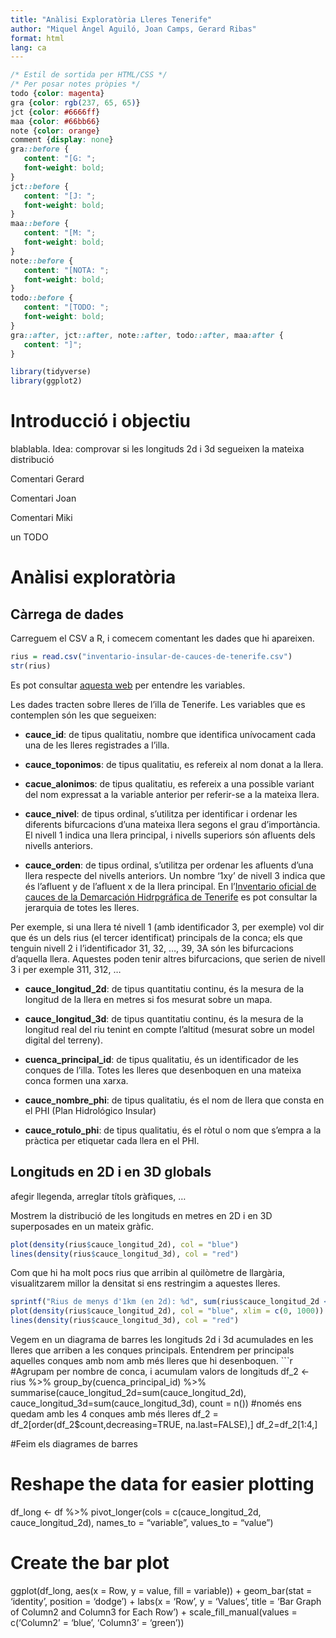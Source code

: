 ```yaml
---
title: "Anàlisi Exploratòria Lleres Tenerife"
author: "Miquel Àngel Aguiló, Joan Camps, Gerard Ribas"
format: html
lang: ca
---
```


```css
/* Estil de sortida per HTML/CSS */
/* Per posar notes pròpies */
todo {color: magenta}
gra {color: rgb(237, 65, 65)}
jct {color: #6666ff}
maa {color: #66bb66}
note {color: orange}
comment {display: none}
gra::before {
   content: "[G: ";
   font-weight: bold;
}
jct::before {
   content: "[J: ";
   font-weight: bold;
}
maa::before {
   content: "[M: ";
   font-weight: bold;
}
note::before {
   content: "[NOTA: ";
   font-weight: bold;
}
todo::before {
   content: "[TODO: ";
   font-weight: bold;
}
gra::after, jct::after, note::after, todo::after, maa:after {
   content: "]";
}
```

```r
library(tidyverse)
library(ggplot2)
```


# Introducció i objectiu

blablabla. Idea: comprovar si les longituds 2d i 3d segueixen la mateixa distribució

<gra>Comentari Gerard</gra>

<jct>Comentari Joan</jct>

<maa>Comentari Miki</maa>

<todo>un TODO</todo>

# Anàlisi exploratòria

## Càrrega de dades

Carreguem el CSV a R, i comecem comentant les dades que hi apareixen.

```r
rius = read.csv("inventario-insular-de-cauces-de-tenerife.csv")
str(rius)
```

Es pot consultar [aquesta web](https://datos.tenerife.es/es/datos/tablero?resourceId=f630dd85-9e4f-45f6-8bd4-212924a8a0b0) per entendre les variables.

Les dades tracten sobre lleres de l'illa de Tenerife. Les variables que es contemplen són les que segueixen:

-   **cauce_id**: de tipus qualitatiu, nombre que identifica unívocament cada una de les lleres registrades a l'illa.

-   **cauce_toponimos**: de tipus qualitatiu, es refereix al nom donat a la llera.

-   **cacue_alonimos**: de tipus qualitatiu, es refereix a una possible variant del nom expressat a la variable anterior per referir-se a la mateixa llera.

-   **cauce_nivel**: de tipus ordinal, s'utilitza per identificar i ordenar les diferents bifurcacions d'una mateixa llera segons el grau d'importància. El nivell 1 indica una llera principal, i nivells superiors són afluents dels nivells anteriors.

-   **cauce_orden**: de tipus ordinal, s'utilitza per ordenar les afluents d'una llera respecte del nivells anteriors. Un nombre '1xy' de nivell 3 indica que és l'afluent y de l'afluent x de la llera principal. En l'[Inventario oficial de cauces de la Demarcación Hidrpgráfica de Tenerife](https://www.aguastenerife.org/images/pdf/PHT1erCiclo/III-DocumentoGestionGobernanza/III-1-Normativa/III-1-2-Anejos/III-1-2-Anejo4-InventarioCauces.pdf) es pot consultar la jerarquia de totes les lleres.

Per exemple, si una llera té nivell 1 (amb identificador 3, per exemple) vol dir que és un dels rius (el tercer identificat) principals de la conca; els que tenguin nivell 2 i l'identificador 31, 32, ..., 39, 3A són les bifurcacions d'aquella llera. Aquestes poden tenir altres bifurcacions, que serien de nivell 3 i per exemple 311, 312, ...

- **cauce_longitud_2d**: de tipus quantitatiu continu, és la mesura de la longitud de la llera en metres si fos mesurat sobre un mapa.

- **cauce_longitud_3d**: de tipus quantitatiu continu, és la mesura de la longitud real del riu tenint en compte l'altitud (mesurat sobre un model digital del terreny).

- **cuenca_principal_id**: de tipus qualitatiu, és un identificador de les conques de l'illa. Totes les lleres que desenboquen en una mateixa conca formen una xarxa.

- **cauce_nombre_phi**: de tipus qualitatiu, és el nom de llera que consta en el PHI (Plan Hidrológico Insular)

- **cauce_rotulo_phi**: de tipus qualitatiu, és el ròtul o nom que s'empra a la pràctica per etiquetar cada llera en el PHI.

## Longituds en 2D i en 3D globals

<todo> afegir llegenda, arreglar títols gràfiques, ... </todo>

Mostrem la distribució de les longituds en metres en 2D i en 3D superposades en un mateix gràfic.

```r
plot(density(rius$cauce_longitud_2d), col = "blue")
lines(density(rius$cauce_longitud_3d), col = "red")
```

Com que hi ha molt pocs rius que arribin al quilòmetre de llargària, visualitzarem millor la densitat si ens restringim a aquestes lleres.

```r
sprintf("Rius de menys d'1km (en 2d): %d", sum(rius$cauce_longitud_2d < 1000))
plot(density(rius$cauce_longitud_2d), col = "blue", xlim = c(0, 1000))
lines(density(rius$cauce_longitud_3d), col = "red")
```

Vegem en un diagrama de barres les longituds 2d i 3d acumulades en les lleres que arriben a les conques principals. Entendrem per principals aquelles conques amb nom amb més lleres que hi desenboquen.
```r
#Agrupam per nombre de conca, i acumulam valors de longituds
df_2 <- rius %>%
    group_by(cuenca_principal_id) %>%
    summarise(cauce_longitud_2d=sum(cauce_longitud_2d), cauce_longitud_3d=sum(cauce_longitud_3d), count = n())
#només ens quedam amb les 4 conques amb més lleres
df_2 = df_2[order(df_2$count,decreasing=TRUE, na.last=FALSE),]
df_2=df_2[1:4,]

#Feim els diagrames de barres

# Reshape the data for easier plotting
df_long <- df %>%
  pivot_longer(cols = c(cauce_longitud_2d, cauce_longitud_2d), names_to = "variable", values_to = "value")

# Create the bar plot
ggplot(df_long, aes(x = Row, y = value, fill = variable)) +
  geom_bar(stat = 'identity', position = 'dodge') +
  labs(x = 'Row', y = 'Values', title = 'Bar Graph of Column2 and Column3 for Each Row') +
  scale_fill_manual(values = c('Column2' = 'blue', 'Column3' = 'green'))